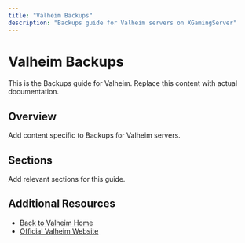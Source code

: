 ```yaml
---
title: "Valheim Backups"
description: "Backups guide for Valheim servers on XGamingServer"
---
```


# Valheim Backups

This is the Backups guide for Valheim. Replace this content with actual documentation.

## Overview

Add content specific to Backups for Valheim servers.

## Sections

Add relevant sections for this guide.

## Additional Resources

- [Back to Valheim Home](./index)
- [Official Valheim Website](https://example.com)
